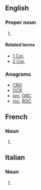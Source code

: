 ==English==

===Proper noun===
{{en-proper noun}}

# {{abbreviation of|Corinthians|lang=en}}

====Related terms====
* [[1 Cor.]]
* [[2 Cor.]]

===Anagrams===
* [[CRO#English|CRO]]
* [[OCR#English|OCR]]
* [[orc#English|orc]], [[ORC#English|ORC]]
* [[roc#English|roc]], [[ROC#English|ROC]]

==French==
===Noun===
{{head|fr|noun|plural|Cor.}}
# {{context|music|lang=fr}} {{abbreviation of|cor||French horn|lang=fr}}

==Italian==
===Noun===
{{head|it|noun|plural|Cor.}}
# {{context|music|lang=it}} {{abbreviation of|corno||French horn|lang=it}}